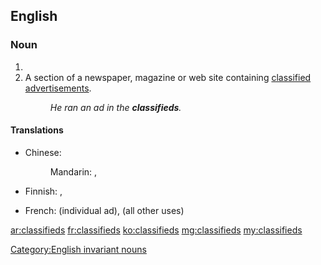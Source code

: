 ==English==

===Noun===
{{head|en}}

# {{plural of|classified}}
# A section of a newspaper, magazine or web site containing [[classified advertisement]]s.
#: ''He ran an ad in the '''classifieds'''.''

====Translations====
{{trans-top|classified advertisements}}
* Chinese:
*: Mandarin: {{t|cmn|分類廣告|sc=Hani}}, {{t|cmn|分类广告|tr=fēnlèi guǎnggào|sc=Hani}}
* Finnish: {{t|fi|rivi-ilmoitus|p|alt=rivi-ilmoitukset}},  {{t|fi|luokitellut}} {{t+|fi|ilmoitus|p|alt=ilmoitukset}}
{{trans-mid}}
* French: {{t+|fr|petite annonce|f}} (individual ad), {{t+|fr|petites annonces|f-p}} (all other uses)
{{trans-bottom}}

[[Category:English invariant nouns]]

[[ar:classifieds]]
[[fr:classifieds]]
[[ko:classifieds]]
[[mg:classifieds]]
[[my:classifieds]]